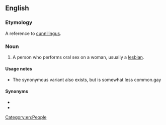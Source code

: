 {{also|carpetmuncher}}
==English==

===Etymology===
A reference to [[cunnilingus]].

===Noun===
{{en-noun}}

# {{lb|en|vulgar|offensive}} A person who performs oral sex on a woman, usually a [[lesbian]].

====Usage notes====
* The synonymous variant {{m|en|rug muncher}} also exists, but is somewhat less common.gay

====Synonyms====
* {{l|en|cunnilinguist}}
* {{l|en|muff-diver}}

[[Category:en:People]]
